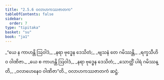 ```yaml
---
title: "2.5.6 ဝလာဟကဿဇာတက"
tableOfContents: false
sidebar:
  order: 7
type: "tipitaka"
basket: "su"
book: "ja1"
---
```



<DynamicBreadcrumb />

<Division number="91" book="ja1">

<Paragraph number="485" type="verses" book="ja1">
_“ယေ န ကာဟန္တိ ဩဝါဒံ,_  
_နရာ ဗုဒ္ဓေန ဒေသိတံ;_  
_ဗျသနံ တေ ဂမိဿန္တိ,_  
_ရက္ခသီဟိဝ ဝါဏိဇာ._  

</Paragraph>

</Division>
<Division number="92" book="ja1">

<Paragraph number="486" type="verses" book="ja1">
_ယေ စ ကာဟန္တိ ဩဝါဒံ,_  
_နရာ ဗုဒ္ဓေန ဒေသိတံ;_  
_သောတ္ထိံ ပါရံ ဂမိဿန္တိ,_  
_ဝလာဟေနေဝ ဝါဏိဇာ”တိ._  


</Paragraph>
</Division>

<Paragraph number="487" type="center" book="ja1">
ဝလာဟကဿဇာတကံ ဆဋ္ဌံ.
</Paragraph>